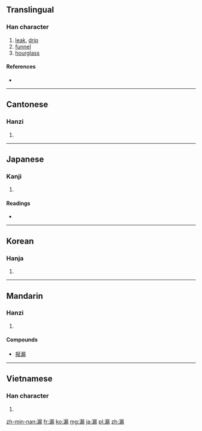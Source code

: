 {{also|漏}}
==Translingual==

===Han character===
{{Han char|rn=85|rad=水|as=11|sn=14|four=3712<sub>7</sub>|canj=水尸一月 (ESMB)|ids=⿰[[氵]]⿸[[尸]][[雨]]}}

# [[leak]], [[drip]]
# [[funnel]]
# [[hourglass]]

====References====
* {{Han ref|kx=0645.130|dkj=18120|dj=1054.060|hdz=31731.110|uh=6F0F|ud=28431|bh=BA7C|bd=47740}}

----

==Cantonese==

===Hanzi===
{{yue-hanzi|jyut=[[lau6]]|y=lau6}}

# {{defn|lang=yue|sort=水11}}

----

==Japanese==

===Kanji===
{{ja-kanji|grade=c|rs=水11}}

# {{defn|lang=ja|sort=水11}}

====Readings====
* {{ja-readings|on=[[ろう]] (rō)|kun=[[もる]] (moru), [[もれる]] (moreru), [[もらす]] (morasu)}}

----

==Korean==

===Hanja===
{{ko-hanja|hangeul=루>누|eumhun=|rv=ru>nu|mr=ru>nu|y=lwu>nwu}}

# {{defn|lang=ko|sort=水11}}

----

==Mandarin==

===Hanzi===
{{cmn-hanzi|pin=[[lóu]] ([[lou2]]), [[lòu]] ([[lou4]])|wg=lou<sup>2</sup>, lou<sup>4</sup>}}

# {{defn|lang=cmn|sort=水11}}

====Compounds====
* [[报漏]]

----

==Vietnamese==

===Han character===
{{vi-hantu|[[lậu]], [[lâu]], [[làu]], [[lạu]]|rs=水11}}

# {{defn|lang=vi|sort=水11}}

[[zh-min-nan:漏]]
[[fr:漏]]
[[ko:漏]]
[[mg:漏]]
[[ja:漏]]
[[pl:漏]]
[[zh:漏]]